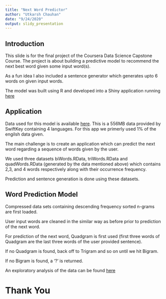 ```yaml
---
title: "Next Word Predictor"
author: "Utkarsh Chauhan"
date: "9/24/2020"
output: slidy_presentation
---
```


## Introduction

This slide is for the final project of the Coursera Data Science Capstone Course. The project is about building a predictive model to recommend the next best word given some input word(s).

As a fun idea I also included a sentence generator which generates upto 6 words on given input words.

The model was built using R and developed into a Shiny application running [here](https://im-utkarsh.shinyapps.io/next-word/)

## Application

Data used for this model is available [here](https://d396qusza40orc.cloudfront.net/dsscapstone/dataset/Coursera-SwiftKey.zip). This is a 556MB data provided by SwiftKey containing 4 languages. For this app we primerly used 1% of the engilsh data given.

The main challenge is to create an application which can predict the next word regarding a sequence of words given by the user.

We used three datasets biWords.RData, triWords.RData and quadWords.RData (generated by the data mentioned above) which contains 2,3, and 4 words respectively along with their occurrence frequency.

Prediction and sentence generation is done using these datasets.

## Word Prediction Model

Compressed data sets containing descending frequency sorted n-grams are first loaded.

User input words are cleaned in the similar way as before prior to prediction of the next word.

For prediction of the next word, Quadgram is first used (first three words of Quadgram are the last three words of the user provided sentence).

If no Quadgram is found, back off to Trigram and so on until we hit Bigram.

If no Bigram is found, a '?' is returned.

An exploratory analysis of the data can be found [here](https://rpubs.com/utkarsh_chauhan/663931)

# Thank You
